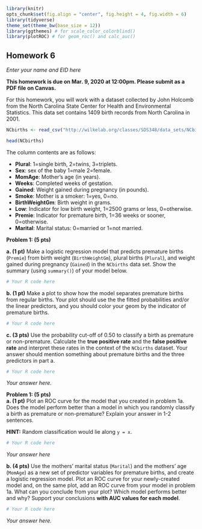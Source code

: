 ```r

library(knitr)
opts_chunk$set(fig.align = "center", fig.height = 4, fig.width = 6)
library(tidyverse)
theme_set(theme_bw(base_size = 12))
library(ggthemes) # for scale_color_colorblind()
library(plotROC) # for geom_roc() and calc_auc()

```
## Homework 6

*Enter your name and EID here*

**This homework is due on Mar. 9, 2020 at 12:00pm. Please submit as a PDF file on Canvas.**

For this homework, you will work with a dataset collected by John Holcomb from the North Carolina State Center for Health and Environmental Statistics. This data set contains 1409 birth records from North Carolina in 2001.

```r

NCbirths <- read_csv("http://wilkelab.org/classes/SDS348/data_sets/NCbirths.csv")

head(NCbirths)

```
The column contents are as follows:

+ **Plural**: 1=single birth, 2=twins, 3=triplets.
+ **Sex**: sex of the baby 1=male 2=female.
+ **MomAge**: Mother's age (in years).
+ **Weeks**: Completed weeks of gestation.
+ **Gained**: Weight gained during pregnancy (in pounds).
+ **Smoke**: Mother is a smoker: 1=yes, 0=no.
+ **BirthWeightGm**: Birth weight in grams.
+ **Low**: Indicator for low birth weight, 1=2500 grams or less, 0=otherwise.
+ **Premie**: Indicator for premature birth, 1=36 weeks or sooner, 0=otherwise.
+ **Marital**: Marital status: 0=married or 1=not married.

**Problem 1: (5 pts)** 

**a. (1 pt)** Make a logistic regression model that predicts premature births (`Premie `) from birth weight (`BirthWeightGm`), plural births (`Plural`), and weight gained during pregnancy (`Gained`) in the `NCbirths` data set. Show the summary (using `summary()`) of your model below.

```r

# Your R code here

```

**b. (1 pt)** Make a plot to show how the model separates premature births from regular births. Your plot should use the the fitted probabilities and/or the linear predictors, and you should color your geom by the indicator of premature births.

```r

# Your R code here

```

**c. (3 pts)** Use the probability cut-off of 0.50 to classify a birth as premature or non-premature. Calculate the **true positive rate** and the **false positive rate** and interpret these rates in the context of the `NCbirths` dataset. Your answer should mention something about premature births and the three predictors in part a.

```r

# Your R code here

```

*Your answer here.*

**Problem 1: (5 pts)**  
**a. (1 pt)** Plot an ROC curve for the model that you created in problem 1a. Does the model perform better than a model in which you randomly classify a birth as premature or non-premature? Explain your answer in 1-2 sentences.

**HINT:** Random classification would lie along `y = x`.

```r

# Your R code here

```

*Your answer here*

**b. (4 pts)** Use the mothers' marital status (`Marital`) and the mothers' age (`MomAge`) as a new set of predictor variables for premature births, and create a logistic regression model. Plot an ROC curve for your newly-created model and, on the same plot, add an ROC curve from your model in problem 1a. What can you conclude from your plot? Which model performs better and why? Support your conclusions **with AUC values for each model**.

```r

# Your R code here

```

*Your answer here.*

